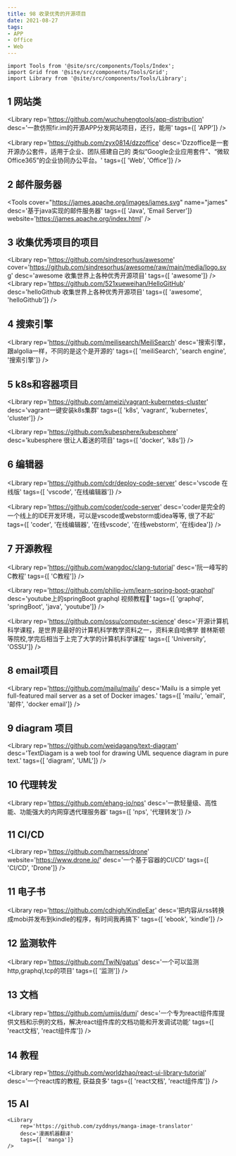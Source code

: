 ```yaml
---
title: 98 收录优秀的开源项目
date: 2021-08-27
tags:
- APP
- Office
- Web
---
```


```mdx-code-block
import Tools from '@site/src/components/Tools/Index';
import Grid from '@site/src/components/Tools/Grid';
import Library from '@site/src/components/Tools/Library';
```

## 1 网站类
<Grid>

<Library
rep='https://github.com/wuchuhengtools/app-distribution'
desc='一款仿照fir.im的开源APP分发网站项目，还行，能用'
tags={[ 'APP']}
/>

<Library
rep='https://github.com/zyx0814/dzzoffice'
desc='Dzzoffice是一套开源办公套件，适用于企业、团队搭建自己的 类似“Google企业应用套件”、“微软Office365”的企业协同办公平台。'
tags={[ 'Web', 'Office']}
/>

</Grid>

## 2 邮件服务器

<Grid>

<Tools
    cover="https://james.apache.org/images/james.svg"
    name="james"
    desc='基于java实现的邮件服务器'
    tags={[ 'Java', 'Email Server']}
    website='https://james.apache.org/index.html'
/>

</Grid>

## 3 收集优秀项目的项目

<Grid>

<Library
    rep='https://github.com/sindresorhus/awesome'
    cover='https://github.com/sindresorhus/awesome/raw/main/media/logo.svg'
    desc='awesome 收集世界上各种优秀开源项目'
    tags={[ 'awesome']}
/>
<Library
    rep='https://github.com/521xueweihan/HelloGitHub'
    desc='helloGithub 收集世界上各种优秀开源项目'
    tags={[ 'awesome', 'helloGithub']}
/>

</Grid>


## 4 搜索引擎
<Grid>

<Library
    rep='https://github.com/meilisearch/MeiliSearch'
    desc='搜索引擎，跟algolia一样，不同的是这个是开源的'
    tags={[ 'meiliSearch', 'search engine', '搜索引擎']}
/>

</Grid>

## 5 k8s和容器项目

<Grid>

<Library
    rep='https://github.com/ameizi/vagrant-kubernetes-cluster'
    desc='vagrant一键安装k8s集群'
    tags={[ 'k8s', 'vagrant', 'kubernetes', 'cluster']}
/>

<Library
    rep='https://github.com/kubesphere/kubesphere'
    desc='kubesphere 很让人着迷的项目'
    tags={[ 'docker', 'k8s']}
/>


</Grid>

## 6 编辑器
<Grid>

<Library
    rep='https://github.com/cdr/deploy-code-server'
    desc='vscode 在线版'
    tags={[ 'vscode', '在线编辑器']}
/>

<Library
    rep='https://github.com/coder/code-server'
    desc='coder是完全的一个线上的IDE开发环境，可以是vscode或webstorm或idea等等, 很了不起'
    tags={[ 'coder', '在线编辑器', '在线vscode', '在线webstorm', '在线idea']}
/>

</Grid>

## 7 开源教程

<Grid>

<Library
    rep='https://github.com/wangdoc/clang-tutorial'
    desc='阮一峰写的C教程'
    tags={[ 'C教程']}
/>

<Library
    rep='https://github.com/philip-jvm/learn-spring-boot-graphql'
    desc='youtube上的springBoot graphql 视频教程👋'
    tags={[ 'graphql', 'springBoot', 'java', 'youtube']}
/>

<Library
    rep='https://github.com/ossu/computer-science'
    desc='开源计算机科学课程，是世界是最好的计算机科学教学资料之一，资料来自哈佛学 普林斯顿等院校,学完后相当于上完了大学的计算机科学课程'
    tags={[ 'University', 'OSSU']}
/>

</Grid>

## 8 email项目
<Grid>

<Library
    rep='https://github.com/mailu/mailu'
    desc='Mailu is a simple yet full-featured mail server as a set of Docker images.'
    tags={[ 'mailu', 'email', '邮件', 'docker email']}
/>

</Grid>

## 9 diagram 项目

<Grid>

<Library
    rep='https://github.com/weidagang/text-diagram'
    desc='TextDiagam is a web tool for drawing UML sequence diagram in pure text.'
    tags={[ 'diagram', 'UML']}
/>

</Grid>

## 10 代理转发
<Grid>

<Library
    rep='https://github.com/ehang-io/nps'
    desc='一款轻量级、高性能、功能强大的内网穿透代理服务器'
    tags={[ 'nps', '代理转发']}
/>

</Grid>

## 11 CI/CD

<Grid>

<Library
    rep='https://github.com/harness/drone'
    website='https://www.drone.io/'
    desc='一个基于容器的CI/CD'
    tags={[ 'CI/CD', 'Drone']}
/>

</Grid>

## 11 电子书

<Grid>

<Library
    rep='https://github.com/cdhigh/KindleEar'
    desc='把内容从rss转换成mobi并发布到kindle的程序，有时间我再搞下'
    tags={[ 'ebook', 'kindle']}
/>

</Grid>

## 12 监测软件

<Grid>

<Library
    rep='https://github.com/TwiN/gatus'
    desc='一个可以监测http,graphql,tcp的项目'
    tags={[ '监测']}
/>

</Grid>

## 13 文档

<Grid>

<Library
    rep='https://github.com/umijs/dumi'
    desc='一个专为react组件库提供文档和示例的文档，解决react组件库的文档功能和开发调试功能'
    tags={[ 'react文档', 'react组件库']}
/>

</Grid>

## 14 教程

<Grid>

<Library
    rep='https://github.com/worldzhao/react-ui-library-tutorial'
    desc='一个react库的教程, 获益良多'
    tags={[ 'react文档', 'react组件库']}
/>

</Grid>

## 15 AI
<Grid>

    <Library
        rep='https://github.com/zyddnys/manga-image-translator'
        desc='漫画机器翻译'
        tags={[ 'manga']}
    />

</Grid>

